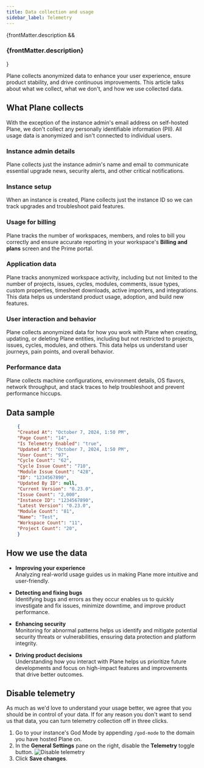 ```yaml
---
title: Data collection and usage
sidebar_label: Telemetry
---
```


{frontMatter.description && <h3 className="description">{frontMatter.description}</h3>}

Plane collects anonymized data to enhance your user experience, ensure product stability, and drive continuous improvements. This article talks about what we collect, what we don't, and how we use collected data.

## What Plane collects

With the exception of the instance admin's email address on self-hosted Plane, we don't collect any personally identifiable information (PII). All usage data is anonymized and isn't connected to individual users.

### Instance admin details
Plane collects just the instance admin's name and email to communicate essential upgrade news, security alerts, and other critical notifications.

### Instance setup
When an instance is created, Plane collects just the instance ID so we can track upgrades and troubleshoot paid features.

### Usage for billing
Plane tracks the number of workspaces, members, and roles to bill you correctly and ensure accurate reporting in your workspace's **Billing and plans** screen and the Prime portal.

### Application data
Plane tracks anonymized workspace activity, including but not limited to the number of projects, issues, cycles, modules, comments, issue types, custom properties, timesheet downloads, active importers, and integrations. This data helps us understand product usage, adoption, and build new features.

### User interaction and behavior
Plane collects anonymized data for how you work with Plane when creating, updating, or deleting Plane entities, including but not restricted to projects, issues, cycles, modules, and others. This data helps us understand user journeys, pain points, and overall behavior.

### Performance data
Plane collects machine configurations, environment details, OS flavors, network throughput, and stack traces to help troubleshoot and prevent performance hiccups.

## Data sample
```json
    {
    "Created At": "October 7, 2024, 1:50 PM",
    "Page Count": "14",
    "Is Telemetry Enabled": "true",
    "Updated At": "October 7, 2024, 1:50 PM",
    "User Count": "97",
    "Cycle Count": "62",
    "Cycle Issue Count": "710",
    "Module Issue Count": "428",
    "ID": "1234567890",
    "Updated By ID": null,
    "Current Version": "0.23.0",
    "Issue Count": "2,000",
    "Instance ID": "1234567890",
    "Latest Version": "0.23.0",
    "Module Count": "81",
    "Name": "Test",
    "Workspace Count": "11",
    "Project Count": "20",
    }
```

## How we use the data

- **Improving your experience**  
Analyzing real-world usage guides us in making Plane more intuitive and user-friendly.

- **Detecting and fixing bugs**  
Identifying bugs and errors as they occur enables us to quickly investigate and fix issues, minimize downtime, and improve product performance.

- **Enhancing security**   
Monitoring for abnormal patterns helps us identify and mitigate potential security threats or vulnerabilities, ensuring data protection and platform integrity.

- **Driving product decisions**  
Understanding how you interact with Plane helps us prioritize future developments and focus on high-impact features and improvements that drive better outcomes. 

## Disable telemetry
As much as we'd love to understand your usage better, we agree that you should be in control of your data. If for any reason you don't want to send us that data, you can turn telemetry collection off in three clicks.

1. Go to your instance's God Mode by appending `/god-mode` to the domain you have hosted Plane on.
2. In the **General Settings** pane on the right, disable the **Telemetry** toggle button.
    ![Disable telemetry](/images/disable-telemetry.webp)
3. Click **Save changes**.
    
